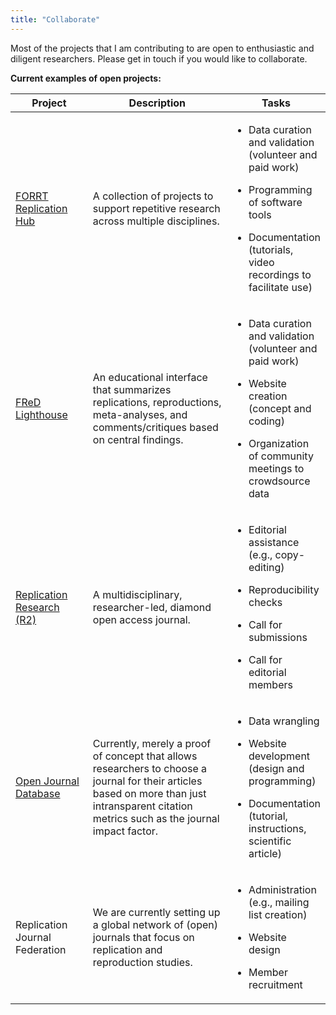 ```yaml
---
title: "Collaborate"
---
```


Most of the projects that I am contributing to are open to enthusiastic and diligent researchers. Please get in touch if you would like to collaborate.

**Current examples of open projects:**

+--------------------------------------------------------------------------------------------------------+-----------------------------------------------------------------------------------------------------------------------------------------------------------------------------------------------+-------------------------------------------------------------------+
| Project                                                                                                | Description                                                                                                                                                                                   | Tasks                                                             |
+========================================================================================================+===============================================================================================================================================================================================+===================================================================+
| [FORRT Replication Hub](https://forrt.org/replication-hub/)                                            | A collection of projects to support repetitive research across multiple disciplines.                                                                                                          | -   Data curation and validation (volunteer and paid work)        |
|                                                                                                        |                                                                                                                                                                                               |                                                                   |
|                                                                                                        |                                                                                                                                                                                               | -   Programming of software tools                                 |
|                                                                                                        |                                                                                                                                                                                               |                                                                   |
|                                                                                                        |                                                                                                                                                                                               | -   Documentation (tutorials, video recordings to facilitate use) |
+--------------------------------------------------------------------------------------------------------+-----------------------------------------------------------------------------------------------------------------------------------------------------------------------------------------------+-------------------------------------------------------------------+
| [FReD Lighthouse](https://forrt.org/reversals/)                                                        | An educational interface that summarizes replications, reproductions, meta-analyses, and comments/critiques based on central findings.                                                        | -   Data curation and validation (volunteer and paid work)        |
|                                                                                                        |                                                                                                                                                                                               |                                                                   |
|                                                                                                        |                                                                                                                                                                                               | -   Website creation (concept and coding)                         |
|                                                                                                        |                                                                                                                                                                                               |                                                                   |
|                                                                                                        |                                                                                                                                                                                               | -   Organization of community meetings to crowdsource data        |
+--------------------------------------------------------------------------------------------------------+-----------------------------------------------------------------------------------------------------------------------------------------------------------------------------------------------+-------------------------------------------------------------------+
| [Replication Research (R2)](https://www.uni-muenster.de/Ejournals/index.php/replicationresearch/index) | A multidisciplinary, researcher-led, diamond open access journal.                                                                                                                             | -   Editorial assistance (e.g., copy-editing)                     |
|                                                                                                        |                                                                                                                                                                                               |                                                                   |
|                                                                                                        |                                                                                                                                                                                               | -   Reproducibility checks                                        |
|                                                                                                        |                                                                                                                                                                                               |                                                                   |
|                                                                                                        |                                                                                                                                                                                               | -   Call for submissions                                          |
|                                                                                                        |                                                                                                                                                                                               |                                                                   |
|                                                                                                        |                                                                                                                                                                                               | -   Call for editorial members                                    |
+--------------------------------------------------------------------------------------------------------+-----------------------------------------------------------------------------------------------------------------------------------------------------------------------------------------------+-------------------------------------------------------------------+
| [Open Journal Database](https://metaanalyses.shinyapps.io/openjournals/)                               | Currently, merely a proof of concept that allows researchers to choose a journal for their articles based on more than just intransparent citation metrics such as the journal impact factor. | -   Data wrangling                                                |
|                                                                                                        |                                                                                                                                                                                               |                                                                   |
|                                                                                                        |                                                                                                                                                                                               | -   Website development (design and programming)                  |
|                                                                                                        |                                                                                                                                                                                               |                                                                   |
|                                                                                                        |                                                                                                                                                                                               | -   Documentation (tutorial, instructions, scientific article)    |
+--------------------------------------------------------------------------------------------------------+-----------------------------------------------------------------------------------------------------------------------------------------------------------------------------------------------+-------------------------------------------------------------------+
| Replication Journal Federation                                                                         | We are currently setting up a global network of (open) journals that focus on replication and reproduction studies.                                                                           | -   Administration (e.g., mailing list creation)                  |
|                                                                                                        |                                                                                                                                                                                               |                                                                   |
|                                                                                                        |                                                                                                                                                                                               | -   Website design                                                |
|                                                                                                        |                                                                                                                                                                                               |                                                                   |
|                                                                                                        |                                                                                                                                                                                               | -   Member recruitment                                            |
+--------------------------------------------------------------------------------------------------------+-----------------------------------------------------------------------------------------------------------------------------------------------------------------------------------------------+-------------------------------------------------------------------+
